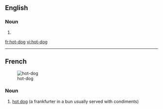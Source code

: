 ==English==

===Noun===
{{en-noun|sg=[[hot]]-[[dog]]}}

# {{alternative spelling of|[[hot dog]]}}

[[fr:hot-dog]]
[[vi:hot-dog]]

----
{{rfc-auto|sort languages}}
==French==
{{wikipedia|lang=fr}}
[[Image:HotDog.jpg|thumb|hot-dog]]

===Noun===
{{infl|fr|noun|g=m}}

# [[hot dog]] (a frankfurter in a bun usually served with condiments)

{{tbot entry|French|hot dog|2009|May|fr}}